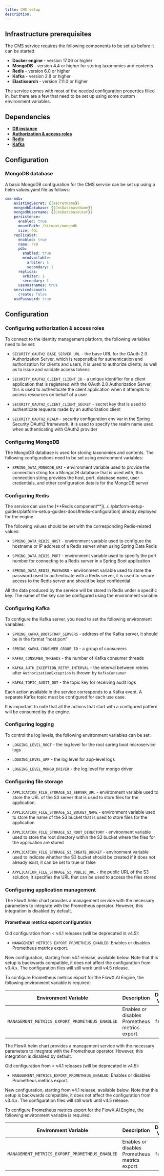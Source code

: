 ```yaml
---
title: CMS setup
description:
---
```


## Infrastructure prerequisites

The CMS service requires the following components to be set up before it can be started:

* **Docker engine** - version 17.06 or higher
* **MongoDB** - version 4.4 or higher for storing taxonomies and contents
* **Redis** - version 6.0 or higher
* **Kafka** - version 2.8 or higher
* **Elastisearch** - version 7.11.0 or higher

<Info>
The service comes with most of the needed configuration properties filled in, but there are a few that need to be set up using some custom environment variables.
</Info>

## Dependencies

* [**DB instance**](#mongodb-database)
* [**Authorization & access roles**](#configuring-authorization--access-roles)
* [**Redis**](#configuring-redis)
* [**Kafka**](#configuring-kafka)

## Configuration

### MongoDB database

A basic MongoDB configuration for the CMS service can be set up using a helm values.yaml file as follows:

```yaml
cms-mdb:
    existingSecret: {{secretName}}
    mongodbDatabase: {{CmsDatabaseName}}
    mongodbUsername: {{CmsDatabaseUser}}
    persistence:
      enabled: true
      mountPath: /bitnami/mongodb
      size: 4Gi
    replicaSet:
      enabled: true
      name: rs0
      pdb:
        enabled: true
        minAvailable:
          arbiter: 1
          secondary: 1
      replicas:
        arbiter: 1
        secondary: 1
      useHostnames: true
    serviceAccount:
      create: false
    usePassword: true
```



## Configuration <a href="#bad24571-ff23-4ec3-83d9-8a2ace74a6b4" id="bad24571-ff23-4ec3-83d9-8a2ace74a6b4"></a>

### Configuring authorization & access roles

To connect to the identity management platform, the following variables need to be set:

* `SECURITY_OAUTH2_BASE_SERVER_URL` - the base URL for the OAuth 2.0 Authorization Server, which is responsible for authentication and authorization for clients and users, it is used to authorize clients, as well as to issue and validate access tokens

* `SECURITY_OAUTH2_CLIENT_CLIENT_ID` - a unique identifier for a client application that is registered with the OAuth 2.0 Authorization Server, this is used to authenticate the client application when it attempts to access resources on behalf of a user

* `SECURITY_OAUTH2_CLIENT_CLIENT_SECRET` - secret key that is used to authenticate requests made by an authorization client

* `SECURITY_OAUTH2_REALM` - security configuration env var in the Spring Security OAuth2 framework, it is used to specify the realm name used when authenticating with OAuth2 provider

### Configuring MongoDB

The MongoDB database is used for storing taxonomies and contents. The following configurations need to be set using environment variables:

* `SPRING_DATA_MONGODB_URI` - environment variable used to provide the connection string for a MongoDB database that is used with, this connection string provides the host, port, database name, user credentials, and other configuration details for the MongoDB server

### Configuring Redis

<Info>
The service can use the [**Redis component**](../../platform-setup-guides/platform-setup-guides-docs#redis-configuration) already deployed for the engine.
</Info>

The following values should be set with the corresponding Redis-related values:

* `SPRING_DATA_REDIS_HOST` - environment variable used to configure the hostname or IP address of a Redis server when using Spring Data Redis

* `SPRING_DATA_REDIS_PORT` - environment variable used to specify the port number for connecting to a Redis server in a Spring Boot application

* `SPRING_DATA_REDIS_PASSWORD` - environment variable used to store the password used to authenticate with a Redis server, it is used to secure access to the Redis server and should be kept confidential

All the data produced by the service will be stored in Redis under a specific key. The name of the key can be configured using the environment variable:

### Configuring Kafka <a href="#63673403-7b21-440b-a173-211fd5c9a86e" id="63673403-7b21-440b-a173-211fd5c9a86e"></a>

To configure the Kafka server, you need to set the following environment variables:

* `SPRING_KAFKA_BOOTSTRAP_SERVERS` - address of the Kafka server, it should be in the format "host:port"

* `SPRING_KAFKA_CONSUMER_GROUP_ID` - a group of consumers

* `KAFKA_CONSUMER_THREADS` - the number of Kafka consumer threads

* `KAFKA_AUTH_EXCEPTION_RETRY_INTERVAL` - the interval between retries after `AuthorizationException` is thrown by `KafkaConsumer`

* `KAFKA_TOPIC_AUDIT_OUT` - the topic key for receiving audit logs

Each action available in the service corresponds to a Kafka event. A separate Kafka topic must be configured for each use case.

<Info>
It is important to note that all the actions that start with a configured pattern will be consumed by the engine.
</Info>

### Configuring logging

To control the log levels, the following environment variables can be set:

* `LOGGING_LEVEL_ROOT` - the log level for the root spring boot microservice logs

* `LOGGING_LEVEL_APP` - the log level for app-level logs

* `LOGGING_LEVEL_MONGO_DRIVER` - the log level for mongo driver

### Configuring file storage

* `APPLICATION_FILE_STORAGE_S3_SERVER_URL` - environment variable used to store the URL of the S3 server that is used to store files for the application.

* `APPLICATION_FILE_STORAGE_S3_BUCKET_NAME` - environment variable used to store the name of the S3 bucket that is used to store files for the application

* `APPLICATION_FILE_STORAGE_S3_ROOT_DIRECTORY` - environment variable used to store the root directory within the S3 bucket where the files for the application are stored

* `APPLICATION_FILE_STORAGE_S3_CREATE_BUCKET` - environment variable used to indicate whether the S3 bucket should be created if it does not already exist, it can be set to true or false
 
* `APPLICATION_FILE_STORAGE_S3_PUBLIC_URL` - the public URL of the S3 solution, it specifies the URL that can be used to access the files stored

### Configuring application management

The FlowX helm chart provides a management service with the necessary parameters to integrate with the Prometheus operator. However, this integration is disabled by default.

#### Prometheus metrics export configuration

<Warning>
Old configuration from < v4.1 releases (will be deprecated in v4.5):

* `MANAGEMENT_METRICS_EXPORT_PROMETHEUS_ENABLED`: Enables or disables Prometheus metrics export.

</Warning>

<Info>
New configuration, starting from v4.1 release, available below. Note that this setup is backwards compatible, it does not affect the configuration from v3.4.x. The configuration files will still work until v4.5 release.

</Info>

To configure Prometheus metrics export for the FlowX.AI Engine, the following environment variable is required:


| Environment Variable                           | Description                                    | Default Value | Possible Values |
| ---------------------------------------------- | ---------------------------------------------- | ------------- | --------------- |
| `MANAGEMENT_METRICS_EXPORT_PROMETHEUS_ENABLED` | Enables or disables Prometheus metrics export. | `false`       | `true`, `false` |


The FlowX helm chart provides a management service with the necessary parameters to integrate with the Prometheus operator. However, this integration is disabled by default.

<Warning>
Old configuration from < v4.1 releases (will be deprecated in v4.5):

* `MANAGEMENT_METRICS_EXPORT_PROMETHEUS_ENABLED`: Enables or disables Prometheus metrics export.

</Warning>

<Info>
New configuration, starting from v4.1 release, available below. Note that this setup is backwards compatible, it does not affect the configuration from v3.4.x. The configuration files will still work until v4.5 release.

</Info>

To configure Prometheus metrics export for the FlowX.AI Engine, the following environment variable is required:


| Environment Variable                           | Description                                    | Default Value | Possible Values |
| ---------------------------------------------- | ---------------------------------------------- | ------------- | --------------- |
| `MANAGEMENT_METRICS_EXPORT_PROMETHEUS_ENABLED` | Enables or disables Prometheus metrics export. | `false`       | `true`, `false` |
